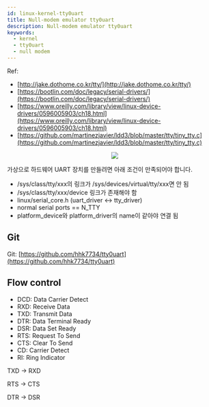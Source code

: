 ```yaml
---
id: linux-kernel-tty0uart
title: Null-modem emulator tty0uart
description: Null-modem emulator tty0uart
keywords:
  - kernel
  - tty0uart
  - null modem
---
```



Ref:

- [http://jake.dothome.co.kr/tty/](http://jake.dothome.co.kr/tty/)
- [https://bootlin.com/doc/legacy/serial-drivers/](https://bootlin.com/doc/legacy/serial-drivers/)
- [https://www.oreilly.com/library/view/linux-device-drivers/0596005903/ch18.html](https://www.oreilly.com/library/view/linux-device-drivers/0596005903/ch18.html)
- [https://github.com/martinezjavier/ldd3/blob/master/tty/tiny_tty.c](https://github.com/martinezjavier/ldd3/blob/master/tty/tiny_tty.c)

<center>
  <img src={useBaseUrl("img/linux/linux-kernel/jake-tty-driver.png")} />
</center>

가상으로 하드웨어 UART 장치를 만들려면 아래 조건이 만족되어야 합니다.

- /sys/class/tty/xxx의 링크가 /sys/devices/virtual/tty/xxx면 안 됨
- /sys/class/tty/xxx/device 링크가 존재해야 함
- linux/serial_core.h (uart_driver <-\> tty_driver)
- normal serial ports == N_TTY
- platform_device와 platform_driver의 name이 같아야 연결 됨

## Git

Git: [https://github.com/hhk7734/tty0uart](https://github.com/hhk7734/tty0uart)

## Flow control

- DCD: Data Carrier Detect
- RXD: Receive Data
- TXD: Transmit Data
- DTR: Data Terminal Ready
- DSR: Data Set Ready
- RTS: Request To Send
- CTS: Clear To Send
- CD: Carrier Detect
- RI: Ring Indicator

TXD -> RXD

RTS -> CTS

DTR -> DSR
